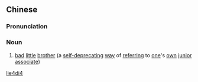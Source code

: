 ==Chinese==
{{zh-forms}}

===Pronunciation===
{{zh-pron
|m=lièdì
|cat=n
}}

===Noun===
{{zh-noun}}

# {{lb|zh|archaic}} [[bad]] [[little]] [[brother]] (a [[self-deprecating]] [[way]] of [[referring]] to [[one]]'s [[own]] [[junior]] [[associate]])

[[Category:Mandarin archaic terms|lie4di4]]